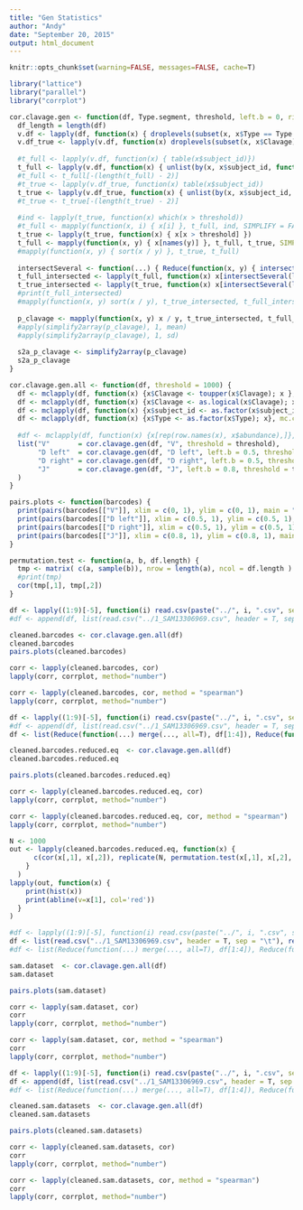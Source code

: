 ```yaml
---
title: "Gen Statistics"
author: "Andy"
date: "September 20, 2015"
output: html_document
---
```

```r
knitr::opts_chunk$set(warning=FALSE, messages=FALSE, cache=T)
```

```r
library("lattice")
library("parallel")
library("corrplot")
```


```r
cor.clavage.gen <- function(df, Type.segment, threshold, left.b = 0, right.b = 1) {
  df_length = length(df)
  v.df <- lapply(df, function(x) { droplevels(subset(x, x$Type == Type.segment)) })
  v.df_true <- lapply(v.df, function(x) droplevels(subset(x, x$Clavage)))
  
  #t_full <- lapply(v.df, function(x) { table(x$subject_id)})
  t_full <- lapply(v.df, function(x) { unlist(by(x, x$subject_id, function(y) sum(y$abundance), simplify=FALSE)) })
  #t_full <- t_full[-(length(t_full) - 2)]
  #t_true <- lapply(v.df_true, function(x) table(x$subject_id))
  t_true <- lapply(v.df_true, function(x) { unlist(by(x, x$subject_id, function(y) sum(y$abundance), simplify=FALSE)) })
  #t_true <- t_true[-(length(t_true) - 2)]
  
  #ind <- lapply(t_true, function(x) which(x > threshold))
  #t_full <- mapply(function(x, i) { x[i] }, t_full, ind, SIMPLIFY = FALSE)
  t_true <- lapply(t_true, function(x) { x[x > threshold] })
  t_full <- mapply(function(x, y) { x[names(y)] }, t_full, t_true, SIMPLIFY = FALSE)
  #mapply(function(x, y) { sort(x / y) }, t_true, t_full)
    
  intersectSeveral <- function(...) { Reduce(function(x, y) { intersect(x, y) }, list(...)[[1]]) }
  t_full_intersected <- lapply(t_full, function(x) x[intersectSeveral(lapply(t_true, names))])
  t_true_intersected <- lapply(t_true, function(x) x[intersectSeveral(lapply(t_true, names))])
  #print(t_full_intersected)
  #mapply(function(x, y) sort(x / y), t_true_intersected, t_full_intersected, SIMPLIFY = FALSE)
  
  p_clavage <- mapply(function(x, y) x / y, t_true_intersected, t_full_intersected, SIMPLIFY = FALSE)
  #apply(simplify2array(p_clavage), 1, mean)
  #apply(simplify2array(p_clavage), 1, sd)
  
  s2a_p_clavage <- simplify2array(p_clavage)
  s2a_p_clavage
}

cor.clavage.gen.all <- function(df, threshold = 1000) {
  df <- mclapply(df, function(x) {x$Clavage <- toupper(x$Clavage); x }, mc.cores = detectCores())
  df <- mclapply(df, function(x) {x$Clavage <- as.logical(x$Clavage); x}, mc.cores = detectCores())
  df <- mclapply(df, function(x) {x$subject_id <- as.factor(x$subject_id); x}, mc.cores = detectCores())
  df <- mclapply(df, function(x) {x$Type <- as.factor(x$Type); x}, mc.cores = detectCores())
  
  #df <- mclapply(df, function(x) {x[rep(row.names(x), x$abundance),]}, mc.cores = detectCores())
  list("V"       = cor.clavage.gen(df, "V", threshold = threshold),
       "D left"  = cor.clavage.gen(df, "D left", left.b = 0.5, threshold = threshold),
       "D right" = cor.clavage.gen(df, "D right", left.b = 0.5, threshold = threshold),
       "J"       = cor.clavage.gen(df, "J", left.b = 0.8, threshold = threshold)
  )
}

pairs.plots <- function(barcodes) {
  print(pairs(barcodes[["V"]], xlim = c(0, 1), ylim = c(0, 1), main = "V"))
  print(pairs(barcodes[["D left"]], xlim = c(0.5, 1), ylim = c(0.5, 1), main = "D left"))
  print(pairs(barcodes[["D right"]], xlim = c(0.5, 1), ylim = c(0.5, 1), main = "D right"))
  print(pairs(barcodes[["J"]], xlim = c(0.8, 1), ylim = c(0.8, 1), main = "J"))
}

permutation.test <- function(a, b, df.length) {
  tmp <- matrix( c(a, sample(b)), nrow = length(a), ncol = df.length )
  #print(tmp)
  cor(tmp[,1], tmp[,2])
}
```

```r
df <- lapply((1:9)[-5], function(i) read.csv(paste("../", i, ".csv", sep = ""), header = T, sep = "\t"))
#df <- append(df, list(read.csv("../1_SAM13306969.csv", header = T, sep = "\t")))#, read.csv("2_SAM13306970.csv", header = T, sep = "\t")))

cleaned.barcodes <- cor.clavage.gen.all(df)
cleaned.barcodes
pairs.plots(cleaned.barcodes)

corr <- lapply(cleaned.barcodes, cor)
lapply(corr, corrplot, method="number")

corr <- lapply(cleaned.barcodes, cor, method = "spearman")
lapply(corr, corrplot, method="number")
```

```r
df <- lapply((1:9)[-5], function(i) read.csv(paste("../", i, ".csv", sep = ""), header = T, sep = "\t"))
#df <- append(df, list(read.csv("../1_SAM13306969.csv", header = T, sep = "\t")))#, read.csv("2_SAM13306970.csv", header = T, sep = "\t")))
df <- list(Reduce(function(...) merge(..., all=T), df[1:4]), Reduce(function(...) merge(..., all=T), df[5:8]))

cleaned.barcodes.reduced.eq  <- cor.clavage.gen.all(df)
cleaned.barcodes.reduced.eq

pairs.plots(cleaned.barcodes.reduced.eq)

corr <- lapply(cleaned.barcodes.reduced.eq, cor)
lapply(corr, corrplot, method="number")

corr <- lapply(cleaned.barcodes.reduced.eq, cor, method = "spearman")
lapply(corr, corrplot, method="number")
```

```r
N <- 1000
out <- lapply(cleaned.barcodes.reduced.eq, function(x) {
      c(cor(x[,1], x[,2]), replicate(N, permutation.test(x[,1], x[,2], length(df)))) 
    }
  )
lapply(out, function(x) {
    print(hist(x))
    print(abline(v=x[1], col='red'))
  }
)
```

```r
#df <- lapply((1:9)[-5], function(i) read.csv(paste("../", i, ".csv", sep = ""), header = T, sep = "\t"))
df <- list(read.csv("../1_SAM13306969.csv", header = T, sep = "\t"), read.csv("../2_SAM13306970.csv", header = T, sep = "\t"))
#df <- list(Reduce(function(...) merge(..., all=T), df[1:4]), Reduce(function(...) merge(..., all=T), df[5:10]))

sam.dataset  <- cor.clavage.gen.all(df)
sam.dataset

pairs.plots(sam.dataset)

corr <- lapply(sam.dataset, cor)
corr
lapply(corr, corrplot, method="number")

corr <- lapply(sam.dataset, cor, method = "spearman")
corr
lapply(corr, corrplot, method="number")
```

```r
df <- lapply((1:9)[-5], function(i) read.csv(paste("../", i, ".csv", sep = ""), header = T, sep = "\t"))
df <- append(df, list(read.csv("../1_SAM13306969.csv", header = T, sep = "\t")))#, read.csv("2_SAM13306970.csv", header = T, sep = "\t")))
#df <- list(Reduce(function(...) merge(..., all=T), df[1:4]), Reduce(function(...) merge(..., all=T), df[5:8]))

cleaned.sam.datasets  <- cor.clavage.gen.all(df)
cleaned.sam.datasets

pairs.plots(cleaned.sam.datasets)

corr <- lapply(cleaned.sam.datasets, cor)
corr
lapply(corr, corrplot, method="number")

corr <- lapply(cleaned.sam.datasets, cor, method = "spearman")
corr
lapply(corr, corrplot, method="number")
```


